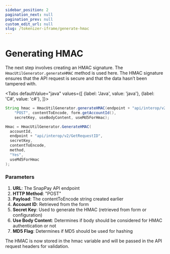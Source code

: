 ```yaml
---
sidebar_position: 2
pagination_next: null
pagination_prev: null
custom_edit_url: null
slug: /tokenizer-iframe/generate-hmac
---
```


# Generating HMAC

The next step involves creating an HMAC signature. The ```HmacUtilGenerator.generateHMAC``` method is
used here. The HMAC signature ensures that the API request is secure and that the data hasn’t been
tampered with.




<Tabs
    defaultValue="java"
    values={[
        {label: 'Java', value: 'java'},
        {label: 'C#', value: 'c#'},
    ]}>
<TabItem value="java">

```java showLineNumbers"
String hmac = HmacUtilGenerator.generateHMAC(endpoint + "api/interop/v2/GetRequestID",
    "POST", contentToEncode, form.getAccountId(),
    secretKey, useBodyContent, useMd5ForHmac);
```

</TabItem>

<TabItem value="c#">

```csharp showLineNumbers"
Hmac = HmacUtilGenerator.GenerateHMAC(
  accountId,
  endpoint + "api/interop/v2/GetRequestID",
  secretKey,
  contentToEncode,
  method,
  "Yes",
  useMd5ForHmac
);
```

</TabItem>
</Tabs>

### Parameters
1. **URL**: The SnapPay API endpoint
2. **HTTP Method**: "POST"
3. **Payload**: The contentToEncode string created earlier
4. **Account ID**: Retrieved from the form
5. **Secret Key**: Used to generate the HMAC (retrieved from form or configuration)
6. **Use Body Content**: Determines if body should be considered for HMAC authentication or not
7. **MD5 Flag**: Determines if MD5 should be used for hashing

The HMAC is now stored in the hmac variable and will be passed in the API request headers for
validation.